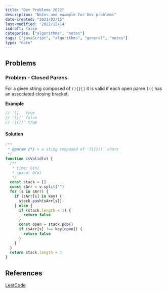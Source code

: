 ```yaml
---
title: "Dev Problems 2022"
description: "Notes and example for Dev problems"
date-created: "2021/03/15"
last-modified: '2022/12/14'
isdraft: false
categories: ["algorithms", "notes"]
tags: ["javaScript", "algorithms", "general", "notes"]
type: "note"
---
```


## Problems

### Problem - Closed Parens

For a given string composed of `(){}[]` it is valid if each open paren `[({` has an associated closing bracket.

**Example**

```js
// '[]'  true
// '[}]' false
// '[()]' true
```

#### Solution

```js
/**
 * @param {*} v a sting composed of '[]{}()` chars
 */
function isValid(v) {
  /**
   * time: O(n)
   * space: O(n)
   */
  const stack = []
  const sArr = v.split("")
  for (s in sArr) {
    if (sArr[s] in key) {
      stack.push(sArr[s])
    } else {
      if (stack.length < 1) {
        return false
      }
      const open = stack.pop()
      if (sArr[s] !== key[open]) {
        return false
      }
    }
  }
  return stack.length < 1
}
```

## References

[LeetCode](leetcode.com)

